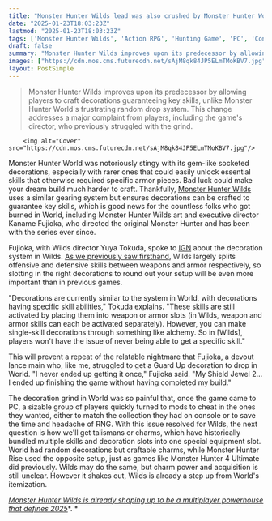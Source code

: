 ```yaml
---
title: "Monster Hunter Wilds lead was also crushed by Monster Hunter World's brutal decoration RNG: 'I ended up finishing the game without having completed my build'"
date: "2025-01-23T18:03:23Z"
lastmod: "2025-01-23T18:03:23Z"
tags: ['Monster Hunter Wilds', 'Action RPG', 'Hunting Game', 'PC', 'Consoles']
draft: false
summary: "Monster Hunter Wilds improves upon its predecessor by allowing players to craft decorations guaranteeing key skills, unlike Monster Hunter World's frustrating random drop system. This change addresses a major complaint from players, including the game's director, who previously struggled with the grind."
images: ["https://cdn.mos.cms.futurecdn.net/sAjM8qk84JP5ELmTMoKBV7.jpg"]
layout: PostSimple
---
```

> Monster Hunter Wilds improves upon its predecessor by allowing players to craft decorations guaranteeing key skills, unlike Monster Hunter World's frustrating random drop system. This change addresses a major complaint from players, including the game's director, who previously struggled with the grind.


        <img alt="Cover" src="https://cdn.mos.cms.futurecdn.net/sAjM8qk84JP5ELmTMoKBV7.jpg"/>
        
Monster Hunter World was notoriously stingy with its gem-like socketed decorations, especially with rarer ones that could easily unlock essential skills that otherwise required specific armor pieces. Bad luck could make your dream build much harder to craft. Thankfully, [<u>Monster Hunter Wilds</u>](https://www.gamesradar.com/games/monster-hunter/monster-hunter-wilds-guide/) uses a similar gearing system but ensures decorations can be crafted to guarantee key skills, which is good news for the countless folks who got burned in World, including Monster Hunter Wilds art and executive director Kaname Fujioka, who directed the original Monster Hunter and has been with the series ever since.

Fujioka, with Wilds director Yuya Tokuda, spoke to [<u>IGN</u>](https://www.ign.com/articles/monster-hunter-wilds-developers-talk-weapon-changes-ign-first) about the decoration system in Wilds. [<u>As we previously saw firsthand</u>](https://www.gamesradar.com/games/monster-hunter/i-spent-5-hours-with-a-new-build-of-monster-hunter-wilds-and-it-solved-basically-every-problem-i-had-after-playing-the-beta-now-this-really-feels-like-monster-hunter-world-2/), Wilds largely splits offensive and defensive skills between weapons and armor respectively, so slotting in the right decorations to round out your setup will be even more important than in previous games.

"Decorations are currently similar to the system in World, with decorations having specific skill abilities," Tokuda explains. "These skills are still activated by placing them into weapon or armor slots (in Wilds, weapon and armor skills can each be activated separately). However, you can make single-skill decorations through something like alchemy. So in [Wilds], players won't have the issue of never being able to get a specific skill."

This will prevent a repeat of the relatable nightmare that Fujioka, a devout lance main who, like me, struggled to get a Guard Up decoration to drop in World. "I never ended up getting it once," Fujioka said. "My Shield Jewel 2... I ended up finishing the game without having completed my build."

The decoration grind in World was so painful that, once the game came to PC, a sizable group of players quickly turned to mods to cheat in the ones they wanted, either to match the collection they had on console or to save the time and headache of RNG. With this issue resolved for Wilds, the next question is how we'll get talismans or charms, which have historically bundled multiple skills and decoration slots into one special equipment slot. World had random decorations but craftable charms, while Monster Hunter Rise used the opposite setup, just as games like Monster Hunter 4 Ultimate did previously. Wilds may do the same, but charm power and acquisition is still unclear. However it shakes out, Wilds is already a step up from World's itemization.

[<u><em>Monster Hunter Wilds is already shaping up to be a multiplayer powerhouse that defines 2025</em></u>](https://www.gamesradar.com/games/monster-hunter/monster-hunter-wilds-is-already-shaping-up-to-be-a-multiplayer-powerhouse-that-defines-2025/)*. *
        